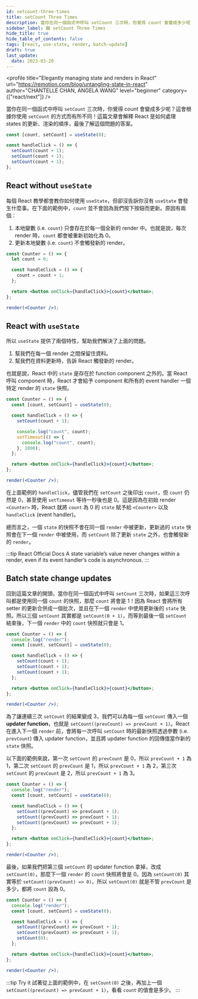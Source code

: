 ```yaml
---
id: setcount-three-times
title: setCount Three Times
description: 當你在同一個函式中呼叫 setCount 三次時，你覺得 count 會變成多少呢？這會根據你使用 setCount 的方式而有所不同！這篇文章會解釋 React 是如何處理 states 的更新、渲染的順序，最後了解這個問題的答案。
sidebar_label: 🟩 setCount Three Times
hide_title: true
hide_table_of_contents: false
tags: [react, use-state, render, batch-update]
draft: true
last_update:
  date: 2023-03-20
---
```


<profile
  title="Elegantly managing state and renders in React"
  url="https://remotion.com/blog/untangling-state-in-react"
  author="CHANTELLE CHAN, ANGELA WANG"
  level="beginner"
  category={["react/next"]}
/>

當你在同一個函式中呼叫 `setCount` 三次時，你覺得 count 會變成多少呢？這會根據你使用 `setCount` 的方式而有所不同！這篇文章會解釋 React 是如何處理 states 的更新、渲染的順序，最後了解這個問題的答案。

```js
const [count, setCount] = useState(0);

const handleClick = () => {
  setCount(count + 1);
  setCount(count + 1);
  setCount(count + 1);
};
```

## React without `useState`

每個 React 教學都會教你如何使用 `useState`，但卻沒告訴你沒有 `useState` 會發生什麼事。在下面的範例中，`count` 並不會因為我們按下按鈕而更新。原因有兩個：

1. 本地變數 (i.e. `count`) 只會存在於每一個全新的 render 中。也就是說，每次 render 時，`count` 都會被重新初始化為 0。
2. 更新本地變數 (i.e. `count`) 不會觸發新的 render。

```jsx live noInline
const Counter = () => {
  let count = 0;

  const handleClick = () => {
    count = count + 1;
  };

  return <button onClick={handleClick}>{count}</button>;
};

render(<Counter />);
```

## React with `useState`

所以 `useState` 提供了兩個特性，幫助我們解決了上面的問題。

1. 幫我們在每一個 render 之間保留住資料。
2. 幫我們在資料更新時，告訴 React 觸發新的 render。

也就是說，<highlight>React 中的 `state` 是存在於 function component 之外的。當 React
呼叫 component 時，React 才會給予 component 和所有的 event handler 一個特定 render
的 `state` 快照。</highlight>

```jsx live noInline
const Counter = () => {
  const [count, setCount] = useState(0);

  const handleClick = () => {
    setCount(count + 1);

    console.log("count", count);
    setTimeout(() => {
      console.log("count", count);
    }, 1000);
  };

  return <button onClick={handleClick}>{count}</button>;
};

render(<Counter />);
```

在上面範例的 `handleClick`，儘管我們在 `setCount` 之後印出 `count`，但 `count` 仍然是 0，甚至使用 `setTimeout` 等待一秒後也是 0。這是因為在初始 render `<Counter>` 時，React 就將 `count` 為 0 的 `state` 賦予給 `<Counter>` 以及 `handleClick` (event handler)。

總而言之，一個 `state` 的快照不會在同一個 `render` 中被更新，更新過的 `state` 快照會在下一個 `render` 中被使用，而 `setCount` 除了更新 `state` 之外，也會觸發新的 `render`。

:::tip React Official Docs
A state variable’s value never changes within a render, even if its event handler’s code is asynchronous.
:::

## Batch state change updates

回到這篇文章的開頭，當你在同一個函式中呼叫 `setCount` 三次時，如果這三次呼叫都是使用同一個 `count` 的快照，那麼 `count` 將會是 1！因為 React 會將所有 setter 的更新合併成一個批次，並且在下一個 `render` 中使用更新後的 `state` 快照。所以三個 `setCount` 其實都是 `setCount(0 + 1)`，而等到最後一個 `setCount` 結束後，下一個 `render` 中的 `count` 快照就只會是 1。

```jsx live noInline
const Counter = () => {
  console.log("render");
  const [count, setCount] = useState(0);

  const handleClick = () => {
    setCount(count + 1);
    setCount(count + 1);
    setCount(count + 1);
  };

  return <button onClick={handleClick}>{count}</button>;
};

render(<Counter />);
```

為了讓連續三次 `setCount` 的結果變成 3，我們可以為每一個 `setCount` 傳入一個 **updater function**，也就是 `setCount((prevCount) => prevCount + 1)`。React 在進入下一個 `render` 前，會將每一次呼叫 `setCount` 時的最新快照透過參數 (i.e. `prevCount`) 傳入 updater function，並且將 updater function 的回傳值當作新的 `state` 快照。

以下面的範例來說，第一次 `setCount` 的 `prevCount` 是 0，所以 `prevCount + 1` 為 1，第二次 `setCount` 的 `prevCount` 是 1，所以 `prevCount + 1` 為 2，第三次 `setCount` 的 `prevCount` 是 2，所以 `prevCount + 1` 為 3。

```jsx live noInline
const Counter = () => {
  console.log("render");
  const [count, setCount] = useState(0);

  const handleClick = () => {
    setCount((prevCount) => prevCount + 1);
    setCount((prevCount) => prevCount + 1);
    setCount((prevCount) => prevCount + 1);
  };

  return <button onClick={handleClick}>{count}</button>;
};

render(<Counter />);
```

最後，如果我們把第三個 `setCount` 的 updater function 拿掉，改成 `setCount(0)`，那麼下一個 `render` 的 `count` 快照將會是 0。因為 `setCount(0)` 其實等於 `setCount((prevCount) => 0)`，所以 `setCount(0)` 就是不管 `prevCount` 是多少，都將 `count` 設為 0。

```jsx live noInline
const Counter = () => {
  console.log("render");
  const [count, setCount] = useState(0);

  const handleClick = () => {
    setCount((prevCount) => prevCount + 1);
    setCount((prevCount) => prevCount + 1);
    setCount(0);
  };

  return <button onClick={handleClick}>{count}</button>;
};

render(<Counter />);
```

:::tip Try it
試著從上面的範例中，在 `setCount(0)` 之後，再加上一個 `setCount((prevCount) => prevCount + 1)`，看看 `count` 的值會是多少。
:::
